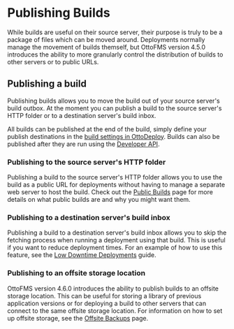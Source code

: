 # Publishing Builds

While builds are useful on their source server, their purpose is truly to be a package of files which can be moved around. Deployments normally manage the movement of builds themself, but OttoFMS version 4.5.0 introduces the ability to more granularly control the distribution of builds to other servers or to public URLs.

## Publishing a build

Publishing builds allows you to move the build out of your source server's build outbox. At the moment you can publish a build to the source server's HTTP folder or to a destination server's build inbox.

All builds can be published at the end of the build, simply define your publish destinations in the [build settings in OttoDeploy](/ottodeploy-features/builds#publish-build). Builds can also be published after they are run using the [Developer API](/concepts/developer-api).

### Publishing to the source server's HTTP folder

Publishing a build to the source server's HTTP folder allows you to use the build as a public URL for deployments without having to manage a separate web server to host the build. Check out the [Public Builds](/concepts/builds/public-builds) page for more details on what public builds are and why you might want them.

### Publishing to a destination server's build inbox

Publishing a build to a destination server's build inbox allows you to skip the fetching process when running a deployment using that build. This is useful if you want to reduce deployment times. For an example of how to use this feature, see the [Low Downtime Deployments](/guides/deployment-patterns/low-downtime) guide.

### Publishing to an offsite storage location

OttoFMS version 4.6.0 introduces the ability to publish builds to an offsite storage location. This can be useful for storing a library of previous application versions or for deploying a build to other servers that can connect to the same offsite storage location. For information on how to set up offsite storage, see the [Offsite Backups](/concepts/backups#offsite-backups) page.
